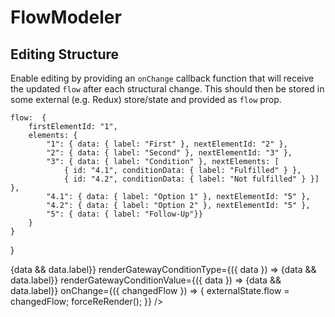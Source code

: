 

<Meta title='FlowModeler Editing' component={FlowModeler} />

# FlowModeler
## Editing Structure

Enable editing by providing an `onChange` callback function that will receive the updated `flow` after each structural change.
This should then be stored in some external (e.g. Redux) store/state and provided as `flow` prop.

    flow:  {
        firstElementId: "1",
        elements: {
            "1": { data: { label: "First" }, nextElementId: "2" },
            "2": { data: { label: "Second" }, nextElementId: "3" },
            "3": { data: { label: "Condition" }, nextElements: [
                { id: "4.1", conditionData: { label: "Fulfilled" } },
                { id: "4.2", conditionData: { label: "Not fulfilled" } }] },
            "4.1": { data: { label: "Option 1" }, nextElementId: "5" },
            "4.2": { data: { label: "Option 2" }, nextElementId: "5" },
            "5": { data: { label: "Follow-Up"}}
        }
    }
}

<Preview>
    <Story name="structure">
        <FlowModeler
            flow={externalState.flow}
            renderStep={({ data }) => <span>{data && data.label}</span>}
            renderGatewayConditionType={({ data }) => <label>{data && data.label}</label>}
            renderGatewayConditionValue={({ data }) => <label>{data && data.label}</label>}
            onChange={({ changedFlow }) => {
                externalState.flow = changedFlow;
                forceReRender();
            }}
        />
    </Story>
</Preview>
